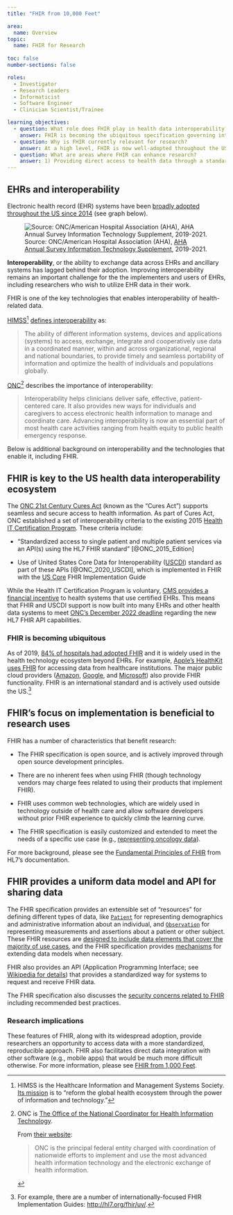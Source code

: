```yaml
---
title: "FHIR from 10,000 Feet"

area:
  name: Overview
topic:
  name: FHIR for Research
  
toc: false
number-sections: false

roles:
  - Investigator
  - Research Leaders
  - Informaticist
  - Software Engineer
  - Clinician Scientist/Trainee

learning_objectives:
  - question: What role does FHIR play in health data interoperability?
    answer: FHIR is becoming the ubiquitous specification governing interoperability of health systems. This is driven both by regulation in the US, and by FHIR's pragmatic implementation-first approach.
  - question: Why is FHIR currently relevant for research?
    answer: At a high level, FHIR is now well-adopted throughout the US healthcare system thanks to ONC and CMS rules. FHIR's openness, active development with an implementer-first approach, and extensibility make it a flexible tool for research.
  - question: What are areas where FHIR can enhance research?
    answer: 1) Providing direct access to health data through a standardized API that would otherwise have to be accessed with one-off analyst work, or through a more complex workflow.<br><br>2) Defining a data model for research that can be implemented using existing FHIR resources and API endpoints.
---
```


## EHRs and interoperability

Electronic health record (EHR) systems have been [broadly adopted throughout the US since 2014](https://www.healthit.gov/data/quickstats/national-trends-hospital-and-physician-adoption-electronic-health-records) (see graph below).

![Source: ONC/American Hospital Association (AHA), [AHA Annual Survey Information Technology Supplement](https://www.healthit.gov/data/quickstats/national-trends-hospital-and-physician-adoption-electronic-health-records), 2019-2021.](images/ehr_adoption.png){#fig-ehr-adoption fig-alt="Graph showing trend in hospital and physician EHR adoption form 2008 to 2021. Adoption is between 10 and 20% in 2008, rising to >70% in 2014."}

**Interoperability**, or the ability to exchange data across EHRs and ancillary systems has lagged behind their adoption. Improving interoperability remains an important challenge for the the implementers and users of EHRs, including researchers who wish to utilize EHR data in their work.

FHIR is one of the key technologies that enables interoperability of health-related data.

[HIMSS](https://www.himss.org/resources/interoperability-healthcare)[^1] [defines interoperability](https://www.himss.org/resources/interoperability-healthcare) as:

[^1]: HIMSS is the Healthcare Information and Management Systems Society. [Its mission](https://www.himss.org/who-we-are) is to "reform the global health ecosystem through the power of information and technology."

> The ability of different information systems, devices and applications (systems) to access, exchange, integrate and cooperatively use data in a coordinated manner, within and across organizational, regional and national boundaries, to provide timely and seamless portability of information and optimize the health of individuals and populations globally.

[ONC](https://www.healthit.gov/topic/interoperability)[^2] describes the importance of interoperability:

[^2]: ONC is [The Office of the National Coordinator for Health Information Technology](https://www.healthit.gov/topic/interoperability).

    From [their website](https://www.healthit.gov/topic/about-onc):

    > ONC is the principal federal entity charged with coordination of nationwide efforts to implement and use the most advanced health information technology and the electronic exchange of health information.

> Interoperability helps clinicians deliver safe, effective, patient-centered care. It also provides new ways for individuals and caregivers to access electronic health information to manage and coordinate care. Advancing interoperability is now an essential part of most health care activities ranging from health equity to public health emergency response.

Below is additional background on interoperability and the technologies that enable it, including FHIR.

## FHIR is key to the US health data interoperability ecosystem

The [ONC 21st Century Cures Act](https://www.nih.gov/research-training/medical-research-initiatives/cures) (known as the "Cures Act") supports seamless and secure access to health information. As part of Cures Act, ONC established a set of interoperability criteria to the existing 2015 [Health IT Certification Program](https://www.healthit.gov/topic/certification-ehrs/certification-health-it). These criteria include:

-   "Standardized access to single patient and multiple patient services via an API(s) using the HL7 FHIR standard" [@ONC_2015_Edition]

-   Use of United States Core Data for Interoperability ([USCDI](https://www.healthit.gov/isa/united-states-core-data-interoperability-uscdi)) standard as part of these APIs [@ONC_2020_USCDI], which is implemented in FHIR with the [US Core](https://www.hl7.org/fhir/us/core/) FHIR Implementation Guide

While the Health IT Certification Program is voluntary, [CMS provides a financial incentive](https://www.cms.gov/Regulations-and-Guidance/Legislation/EHRIncentivePrograms/Certification) to health systems that use certified EHRs. This means that FHIR and USCDI support is now built into many EHRs and other health data systems to meet [ONC's December 2022 deadline](https://www.healthit.gov/sites/default/files/2022-08/Highlighted_Regulatory_Dates_All.pdf) regarding the new HL7 FHIR API capabilities.

### FHIR is becoming ubiquitous

As of 2019, [84% of hospitals had adopted FHIR](https://www.healthit.gov/buzz-blog/health-it/the-heat-is-on-us-caught-fhir-in-2019) and it is widely used in the health technology ecosystem beyond EHRs. For example, [Apple's HealthKit uses FHIR](https://developer.apple.com/documentation/healthkit/samples/accessing_health_records) for accessing data from healthcare institutions. The major public cloud providers ([Amazon](https://aws.amazon.com/healthlake/), [Google](https://cloud.google.com/healthcare-api/docs/concepts/fhir), and [Microsoft](https://azure.microsoft.com/en-us/products/health-data-services)) also provide FHIR functionality. FHIR is an international standard and is actively used outside the US.[^3]

[^3]: For example, there are a number of internationally-focused FHIR Implementation Guides: <http://hl7.org/fhir/uv/>.

## FHIR's focus on implementation is beneficial to research uses

FHIR has a number of characteristics that benefit research:

-   The FHIR specification is open source, and is actively improved through open source development principles.

-   There are no inherent fees when using FHIR (though technology vendors may charge fees related to using their products that implement FHIR).

-   FHIR uses common web technologies, which are widely used in technology outside of health care and allow software developers without prior FHIR experience to quickly climb the learning curve.

-   The FHIR specification is easily customized and extended to meet the needs of a specific use case (e.g., [representing oncology data](https://hl7.org/fhir/us/mcode/)).

For more background, please see the [Fundamental Principles of FHIR](https://confluence.hl7.org/display/FHIR/Fundamental+Principles+of+FHIR) from HL7's documentation.

## FHIR provides a uniform data model and API for sharing data

The FHIR specification provides an extensible set of "resources" for defining different types of data, like [`Patient`](https://www.hl7.org/fhir/patient.html) for representing demographics and administrative information about an individual, and [`Observation`](https://www.hl7.org/fhir/observation.html) for representing measurements and assertions about a patient or other subject. These FHIR resources are [designed to include data elements that cover the majority of use cases](http://www.healthintersections.com.au/?p=1924), and the FHIR specification provides [mechanisms](https://www.hl7.org/fhir/extensibility.html) for extending data models when necessary.

FHIR also provides an API (Application Programming Interface; see [Wikipedia for details](https://en.wikipedia.org/wiki/API)) that provides a standardized way for systems to request and receive FHIR data.

The FHIR specification also discusses the [security concerns related to FHIR](https://www.hl7.org/fhir/security.html) including recommended best practices.

### Research implications

These features of FHIR, along with its widespread adoption, provide researchers an opportunity to access data with a more standardized, reproducible approach. FHIR also facilitates direct data integration with other software (e.g., mobile apps) that would be much more difficult otherwise. For more information, please see [FHIR from 1,000 Feet](../10-intro--intro-part-2-how-fhir-works/).
